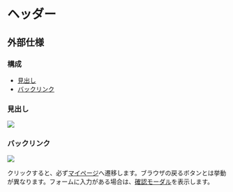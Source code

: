 
# ヘッダー

<ImageRow sp={sp} pc={pc} />

## 外部仕様

### 構成

- [見出し](#見出し)
- [バックリンク](#バックリンク)

### 見出し

<Image src={heading} width={300} />

### バックリンク

<Image src={backLink} size={100} />

クリックすると、必ず[マイページ](/specs/features/settings/mypage)へ遷移します。ブラウザの戻るボタンとは挙動が異なります。フォームに入力がある場合は、[確認モーダル](./confirm-modal)を表示します。
